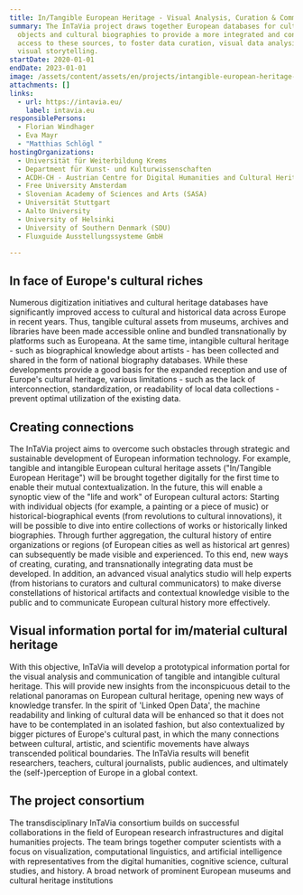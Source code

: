 ```yaml
---
title: In/Tangible European Heritage - Visual Analysis, Curation & Communication
summary: The InTaVia project draws together European databases for cultural
  objects and cultural biographies to provide a more integrated and contextual
  access to these sources, to foster data curation, visual data analysis, and
  visual storytelling.
startDate: 2020-01-01
endDate: 2023-01-01
image: /assets/content/assets/en/projects/intangible-european-heritage-visual-analysis-curation-communication/intavia_arch.png
attachments: []
links:
  - url: https://intavia.eu/
    label: intavia.eu
responsiblePersons:
  - Florian Windhager
  - Eva Mayr
  - "Matthias Schlögl "
hostingOrganizations:
  - Universität für Weiterbildung Krems
  - Department für Kunst- und Kultur­wissenschaften
  - ACDH-CH - Austrian Centre for Digital Humanities and Cultural Heritage
  - Free University Amsterdam
  - Slovenian Academy of Sciences and Arts (SASA)
  - Universität Stuttgart
  - Aalto University
  - University of Helsinki
  - University of Southern Denmark (SDU)
  - Fluxguide Ausstellungssysteme GmbH

---
```

**In face of Europe's cultural riches**
---------------------------------------

Numerous digitization initiatives and cultural heritage databases have significantly improved access to cultural and historical data across Europe in recent years. Thus, tangible cultural assets from museums, archives and libraries have been made accessible online and bundled transnationally by platforms such as Europeana. At the same time, intangible cultural heritage - such as biographical knowledge about artists - has been collected and shared in the form of national biography databases. While these developments provide a good basis for the expanded reception and use of Europe's cultural heritage, various limitations - such as the lack of interconnection, standardization, or readability of local data collections - prevent optimal utilization of the existing data.

**Creating connections**
------------------------

The InTaVia project aims to overcome such obstacles through strategic and sustainable development of European information technology. For example, tangible and intangible European cultural heritage assets ("In/Tangible European Heritage") will be brought together digitally for the first time to enable their mutual contextualization. In the future, this will enable a synoptic view of the "life and work" of European cultural actors: Starting with individual objects (for example, a painting or a piece of music) or historical-biographical events (from revolutions to cultural innovations), it will be possible to dive into entire collections of works or historically linked biographies. Through further aggregation, the cultural history of entire organizations or regions (of European cities as well as historical art genres) can subsequently be made visible and experienced. To this end, new ways of creating, curating, and transnationally integrating data must be developed. In addition, an advanced visual analytics studio will help experts (from historians to curators and cultural communicators) to make diverse constellations of historical artifacts and contextual knowledge visible to the public and to communicate European cultural history more effectively.

**Visual information portal for im/material cultural heritage**
---------------------------------------------------------------

With this objective, InTaVia will develop a prototypical information portal for the visual analysis and communication of tangible and intangible cultural heritage. This will provide new insights from the inconspicuous detail to the relational panoramas on European cultural heritage, opening new ways of knowledge transfer. In the spirit of 'Linked Open Data', the machine readability and linking of cultural data will be enhanced so that it does not have to be contemplated in an isolated fashion, but also contextualized by bigger pictures of Europe's cultural past, in which the many connections between cultural, artistic, and scientific movements have always transcended political boundaries. The InTaVia results will benefit researchers, teachers, cultural journalists, public audiences, and ultimately the (self-)perception of Europe in a global context.

**The project consortium**
--------------------------

The transdisciplinary InTaVia consortium builds on successful collaborations in the field of European research infrastructures and digital humanities projects. The team brings together computer scientists with a focus on visualization, computational linguistics, and artificial intelligence with representatives from the digital humanities, cognitive science, cultural studies, and history. A broad network of prominent European museums and cultural heritage institutions
